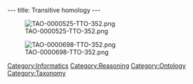 ---
title: Transitive homology
---

[[Image:TAO-0000525-TTO-352.png]]

[[Image:TAO-0000698-TTO-352.png]]

[[Category:Informatics]]
[[Category:Reasoning]]
[[Category:Ontology]]
[[Category:Taxonomy]]